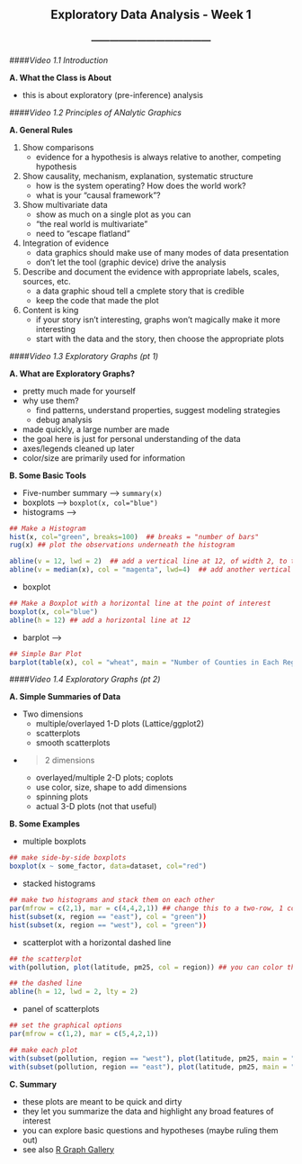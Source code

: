<center> <h2>Exploratory Data Analysis - Week 1</h2> </center>
<center> <h3>---------------------------------------</h3> </center>

####*Video 1.1 Introduction*

**A. What the Class is About **

- this is about exploratory (pre-inference) analysis

####*Video 1.2 Principles of ANalytic Graphics*

**A. General Rules**

1. Show comparisons
    - evidence for a hypothesis is always relative to another, competing hypothesis
2. Show causality, mechanism, explanation, systematic structure
    - how is the system operating? How does the world work?
    - what is your "causal framework"?
3. Show multivariate data
    - show as much on a single plot as you can
    - "the real world is multivariate"
    - need to "escape flatland"
4. Integration of evidence
    - data graphics should make use of many modes of data presentation
    - don't let the tool (graphic device) drive the analysis
5. Describe and document the evidence with appropriate labels, scales, sources, etc.
    - a data graphic shoud tell a cmplete story that is credible
    - keep the code that made the plot
6. Content is king
    - if your story isn't interesting, graphs won't magically make it more interesting
    - start with the data and the story, then choose the appropriate plots
    
####*Video 1.3 Exploratory Graphs (pt 1)*

**A. What are Exploratory Graphs?**

- pretty much made for yourself
- why use them?
    - find patterns, understand properties, suggest modeling strategies
    - debug analysis
- made quickly, a large number are made
- the goal here is just for personal understanding of the data
- axes/legends cleaned up later
- color/size are primarily used for information

**B. Some Basic Tools**

- Five-number summary --> ```summary(x)```
- boxplots   --> ```boxplot(x, col="blue")```
- histograms --> 

```r
## Make a Histogram
hist(x, col="green", breaks=100)  ## breaks = "number of bars"
rug(x) ## plot the observations underneath the histogram

abline(v = 12, lwd = 2)  ## add a vertical line at 12, of width 2, to the histogram
abline(v = median(x), col = "magenta", lwd=4)  ## add another vertical line at the median, make it magenta, line width 4
```

- boxplot

```r
## Make a Boxplot with a horizontal line at the point of interest
boxplot(x, col="blue")
abline(h = 12) ## add a horizontal line at 12
```

- barplot --> 

```r
## Simple Bar Plot
barplot(table(x), col = "wheat", main = "Number of Counties in Each Region")
```

####*Video 1.4 Exploratory Graphs (pt 2)*

**A. Simple Summaries of Data**

- Two dimensions
    - multiple/overlayed 1-D plots (Lattice/ggplot2)
    - scatterplots
    - smooth scatterplots
- >2 dimensions
    - overlayed/multiple 2-D plots; coplots
    - use color, size, shape to add dimensions
    - spinning plots
    - actual 3-D plots (not that useful)
    
**B. Some Examples**

- multiple boxplots

```r
## make side-by-side boxplots
boxplot(x ~ some_factor, data=dataset, col="red")
```

- stacked histograms

```r
## make two histograms and stack them on each other
par(mfrow = c(2,1), mar = c(4,4,2,1)) ## change this to a two-row, 1 column plotting panel
hist(subset(x, region == "east"), col = "green"))
hist(subset(x, region == "west"), col = "green"))
```

- scatterplot with a horizontal dashed line

```r
## the scatterplot
with(pollution, plot(latitude, pm25, col = region)) ## you can color the points using some factor

## the dashed line
abline(h = 12, lwd = 2, lty = 2)
```

- panel of scatterplots

```r
## set the graphical options
par(mfrow = c(1,2), mar = c(5,4,2,1))

## make each plot
with(subset(pollution, region == "west"), plot(latitude, pm25, main = "West"))
with(subset(pollution, region == "east"), plot(latitude, pm25, main = "east"))
```

**C. Summary**

- these plots are meant to be quick and dirty
- they let you summarize the data and highlight any broad features of interest
- you can explore basic questions and hypotheses (maybe ruling them out)
- see also [R Graph Gallery](http://rgraphgallery.blogspot.com/)
